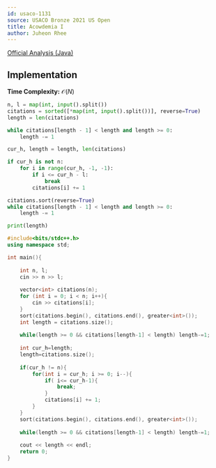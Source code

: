 ```yaml
---
id: usaco-1131
source: USACO Bronze 2021 US Open
title: Acowdemia I
author: Juheon Rhee
---
```


[Official Analysis (Java)](http://www.usaco.org/current/data/sol_prob1_bronze_open21.html)

## Implementation

**Time Complexity:** $\mathcal{O}(N)$

<LanguageSection>
<PySection>

```py
n, l = map(int, input().split())
citations = sorted([*map(int, input().split())], reverse=True)
length = len(citations)

while citations[length - 1] < length and length >= 0:
	length -= 1

cur_h, length = length, len(citations)

if cur_h is not n:
	for i in range(cur_h, -1, -1):
		if i <= cur_h - l:
			break
		citations[i] += 1

citations.sort(reverse=True)     
while citations[length - 1] < length and length >= 0:
	length -= 1

print(length)
```
        
</PySection>

<CPPSection>

```cpp
#include<bits/stdc++.h>
using namespace std;

int main(){
	
	int n, l;
	cin >> n >> l;
	
	vector<int> citations(n);
	for (int i = 0; i < n; i++){
		cin >> citations[i];
	}
	sort(citations.begin(), citations.end(), greater<int>());
	int length = citations.size();
	
	while(length >= 0 && citations[length-1] < length) length-=1;
	
	int cur_h=length;
	length=citations.size();
	
	if(cur_h != n){
		for(int i = cur_h; i >= 0; i--){
			if( i<= cur_h-1){
				break;
			}
			citations[i] += 1;
		}
	}
	sort(citations.begin(), citations.end(), greater<int>());
	
	while(length >= 0 && citations[length-1] < length) length-=1;
	
	cout << length << endl;
	return 0;
}

```

</CPPSection>

</LanguageSection>
